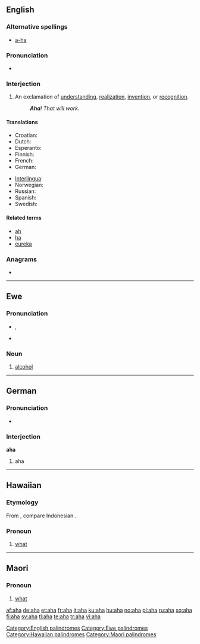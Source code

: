 {{also|AHA|ãhʻã}}
==English==

===Alternative spellings===
* [[a-ha]]

===Pronunciation===
* {{audio|en-us-aha.ogg|Audio (US)}}

===Interjection===
{{infl|en|interjection}}

# An exclamation of [[understanding]], [[realization]], [[invention]], or [[recognition]].
#: '''''Aha'''! That will work.''

====Translations====
{{trans-top|exclamation of understanding, realization, invention, or recognition}}
* Croatian: {{t-|hr|aha}}
* Dutch: {{t-|nl|aha}}
* Esperanto: {{t-|eo|aha|xs=Esperanto}}
* Finnish: {{t+|fi|ahaa}}
* French: {{t+|fr|aha}}
* German: {{t+|de|aha}}
{{trans-mid}}
* [[Interlingua]]: {{t-|ia|aha|xs=Interlingua}}
* Norwegian: {{t+|no|aha}}
* Russian: {{t+|ru|ага}}
* Spanish: {{t+|es|ajá}}
* Swedish: {{t+|sv|aha}}
{{trans-bottom}}

====Related terms====
* [[ah]]
* [[ha]]
* [[eureka]]

===Anagrams===
* {{alphagram|[[aah#English|aah]]}}

[[Category:English palindromes]]

----

==Ewe==

===Pronunciation===
* {{IPA|lang=ee|/æhæ/}}, {{SAMPA|lang=ee|/{h{/}}
* {{audio|ee-aha.ogg|Audio}}

===Noun===
{{infl|ee|noun|plural|ahawo}}

# [[alcohol]]

[[Category:Ewe palindromes]]

----

==German==

===Pronunciation===
* {{IPA|/ʔaˈha/|lang=de}}

===Interjection===
'''aha'''

# aha

----

==Hawaiian==

===Etymology===
From {{proto|Malayo-Polynesian|lang=haw}}, compare Indonesian {{term|apa|lang=id}}.

===Pronoun===
{{haw-pron}}

# [[what]]

[[Category:Hawaiian palindromes]]

----

==Maori==

===Pronoun===
{{infl|mi|pronoun}}

# [[what]]

[[Category:Maori palindromes]]

[[af:aha]]
[[de:aha]]
[[et:aha]]
[[fr:aha]]
[[it:aha]]
[[ku:aha]]
[[hu:aha]]
[[no:aha]]
[[pl:aha]]
[[ru:aha]]
[[sq:aha]]
[[fi:aha]]
[[sv:aha]]
[[tl:aha]]
[[te:aha]]
[[tr:aha]]
[[vi:aha]]
